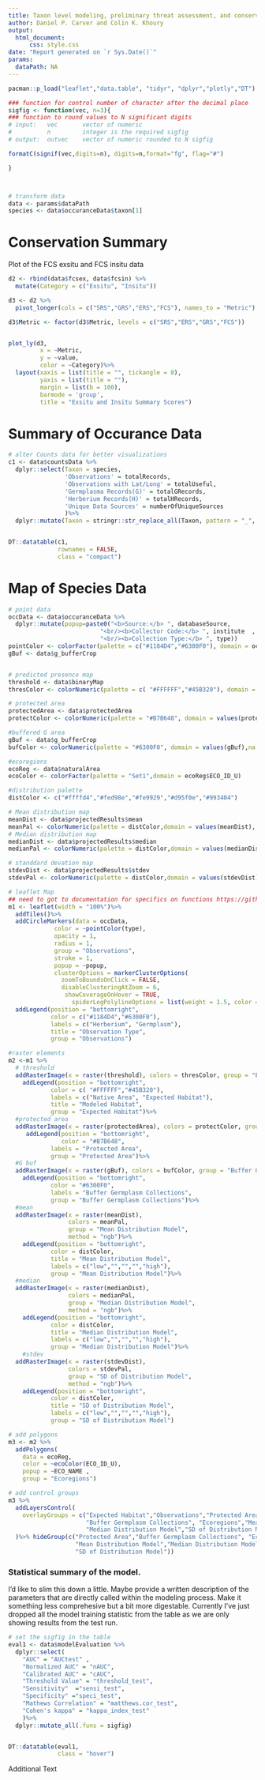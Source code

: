 ```yaml
---
title: Taxon level modeling, preliminary threat assessment, and conservation gap analysis summary
author: Daniel P. Carver and Colin K. Khoury 
output:
  html_document:
      css: style.css
date: "Report generated on `r Sys.Date()`"
params:
  dataPath: NA
---
```



```r
pacman::p_load("leaflet","data.table", "tidyr", "dplyr","plotly","DT")

### function for control number of character after the decimal place 
sigfig <- function(vec, n=3){ 
### function to round values to N significant digits
# input:   vec       vector of numeric
#          n         integer is the required sigfig  
# output:  outvec    vector of numeric rounded to N sigfig

formatC(signif(vec,digits=n), digits=n,format="fg", flag="#") 

} 



# transform data
data <- params$dataPath
species <- data$occuranceData$taxon[1]
```

# Conservation Summary 

Plot of the FCS exsitu and FCS insitu data 

```r
d2 <- rbind(data$fcsex, data$fcsin) %>%
  mutate(Category = c("Exsitu", "Insitu"))

d3 <- d2 %>%
  pivot_longer(cols = c("SRS","GRS","ERS","FCS"), names_to = "Metric")

d3$Metric <- factor(d3$Metric, levels = c("SRS","ERS","GRS","FCS"))


plot_ly(d3,
         x = ~Metric,
         y = ~value,
         color = ~Category)%>%
  layout(xaxis = list(title = "", tickangle = 0),
         yaxis = list(title = ""),
         margin = list(b = 100),
         barmode = 'group',
         title = "Exsitu and Insitu Summary Scores")
```

# Summary of Occurance Data 
```r
# alter Counts data for better visualizations
c1 <- data$countsData %>%
  dplyr::select(Taxon = species,
                'Observations' = totalRecords,
                'Observations with Lat/Long' = totalUseful, 
                'Germplasma Records(G)' = totalGRecords,
                'Herberium Records(H)' = totalHRecords,
                'Unique Data Sources' = numberOfUniqueSources
                )%>%
  dplyr::mutate(Taxon = stringr::str_replace_all(Taxon, pattern = "_", replacement = " "))


DT::datatable(c1,
              rownames = FALSE,
              class = "compact")

```

# Map of Species Data 

```r

# point data
occData <- data$occuranceData %>%
  dplyr::mutate(popup=paste0("<b>Source:</b> ", databaseSource,
                          "<br/><b>Collector Code:</b> ", institute  ,
                          "<br/><b>Collection Type:</b> ", type))
pointColor <- colorFactor(palette = c("#1184D4","#6300F0"), domain = occData$type)
gBuf <- data$g_bufferCrop


# predicted presence map
threshold <- data$binaryMap
thresColor <- colorNumeric(palette = c( "#FFFFFF","#45B320"), domain = values(threshold), na.color = "transparent")

# protected area
protectedArea <- data$protectedArea
protectColor <- colorNumeric(palette = "#B7B648", domain = values(protectedArea), na.color = "transparent")

#buffered G area
gBuf <- data$g_bufferCrop
bufColor <- colorNumeric(palette = "#6300F0", domain = values(gBuf),na.color = "transparent")

#ecoregions
ecoReg <- data$naturalArea
ecoColor <- colorFactor(palette = "Set1",domain = ecoReg$ECO_ID_U)

#distribution palette 
distColor <- c("#ffffd4","#fed98e","#fe9929","#d95f0e","#993404")

# Mean distribution map 
meanDist <- data$projectedResults$mean
meanPal <- colorNumeric(palette = distColor,domain = values(meanDist), na.color = "transparent")
# Median distribution map 
medianDist <- data$projectedResults$median
medianPal <- colorNumeric(palette = distColor,domain = values(medianDist), na.color = "transparent")

# standdard devation map 
stdevDist <- data$projectedResults$stdev
stdevPal <- colorNumeric(palette = distColor,domain = values(stdevDist), na.color = "transparent")
```

```r
# leaflet Map
## need to got to documentation for specifics on functions https://github.com/Leaflet/Leaflet.markercluster
m1 <- leaflet(width = "100%")%>%
  addTiles()%>%
  addCircleMarkers(data = occData,
             color = ~pointColor(type),
             opacity = 1,
             radius = 1,
             group = "Observations",
             stroke = 1,
             popup = ~popup,
             clusterOptions = markerClusterOptions(
               zoomToBoundsOnClick = FALSE,
               disableClusteringAtZoom = 6,
                showCoverageOnHover = TRUE,
                  spiderLegPolylineOptions = list(weight = 1.5, color = "#08FE62", opacity = 0.5)))%>%
  addLegend(position = "bottomright",
            color = c("#1184D4","#6300F0"),
            labels = c("Herberium", "Germplasm"),
            title = "Observation Type",
            group = "Observations")
```

```r
#raster elements
m2 <-m1 %>%
  # threshold 
  addRasterImage(x = raster(threshold), colors = thresColor, group = "Expected Habitat", method = "ngb")%>%
    addLegend(position = "bottomright",
            color = c( "#FFFFFF","#45B320"),
            labels = c("Native Area", "Expected Habitat"),
            title = "Modeled Habitat",
            group = "Expected Habitat")%>%
  #protected area
  addRasterImage(x = raster(protectedArea), colors = protectColor, group = "Protected Area", method = "ngb")%>%
     addLegend(position = "bottomright",
               color = "#B7B648",
            labels = "Protected Area",
            group = "Protected Area")%>%
  #G buf
  addRasterImage(x = raster(gBuf), colors = bufColor, group = "Buffer Germplasm Collections", method = "ngb")%>%
    addLegend(position = "bottomright",
            color = "#6300F0",
            labels = "Buffer Germplasm Collections",
            group = "Buffer Germplasm Collections")%>%
  #mean 
  addRasterImage(x = raster(meanDist), 
                 colors = meanPal,
                 group = "Mean Distribution Model",
                 method = "ngb")%>%
    addLegend(position = "bottomright",
            color = distColor,
            title = "Mean Distribution Model",
            labels = c("low","","","","high"),
            group = "Mean Distribution Model")%>%
  #median 
  addRasterImage(x = raster(medianDist), 
                 colors = medianPal,
                 group = "Median Distribution Model",
                 method = "ngb")%>%
    addLegend(position = "bottomright",
            color = distColor,
            title = "Median Distribution Model",
            labels = c("low","","","","high"),
            group = "Median Distribution Model")%>%
    #stdev 
  addRasterImage(x = raster(stdevDist), 
                 colors = stdevPal,
                 group = "SD of Distribution Model",
                 method = "ngb")%>%
    addLegend(position = "bottomright",
            color = distColor,
            title = "SD of Distribution Model",
            labels = c("low","","","","high"),
            group = "SD of Distribution Model")
```

```r
# add polygons
m3 <- m2 %>%
  addPolygons(
    data = ecoReg,
    color = ~ecoColor(ECO_ID_U),
    popup = ~ECO_NAME ,
    group = "Ecoregions")

# add control groups
m3 %>%
  addLayersControl(
    overlayGroups = c("Expected Habitat","Observations","Protected Area",
                      "Buffer Germplasm Collections", "Ecoregions","Mean Distribution Model",
                      "Median Distribution Model","SD of Distribution Model")
  )%>% hideGroup(c("Protected Area","Buffer Germplasm Collections", "Ecoregions",
                   "Mean Distribution Model","Median Distribution Model",
                   "SD of Distribution Model"))


```

### Statistical summary of the model. 

I'd like to slim this down a little. Maybe provide a written description of the parameters that are directly called within the modeling process. Make it something less comprehesive but a bit more digestable. 
Currently I've just dropped all the model training statistic from the table as we are only showing results from the test run. 

```r
# set the sigfig in the table
eval1 <- data$modelEvaluation %>%
  dplyr::select(
    "AUC" = "AUCtest" ,
    "Normalized AUC" = "nAUC",
    "Calibrated AUC" = "cAUC",
    "Threshold Value" = "threshold_test",
    "Sensitivity"  ="sensi_test",
    "Specificity" ="speci_test", 
    "Mathews Correlation" = "matthews.cor_test",
    "Cohen's kappa" = "kappa_index_test" 
    )%>%
  dplyr::mutate_all(.funs = sigfig)


DT::datatable(eval1,
              class = "hover")
```

Additional Text



